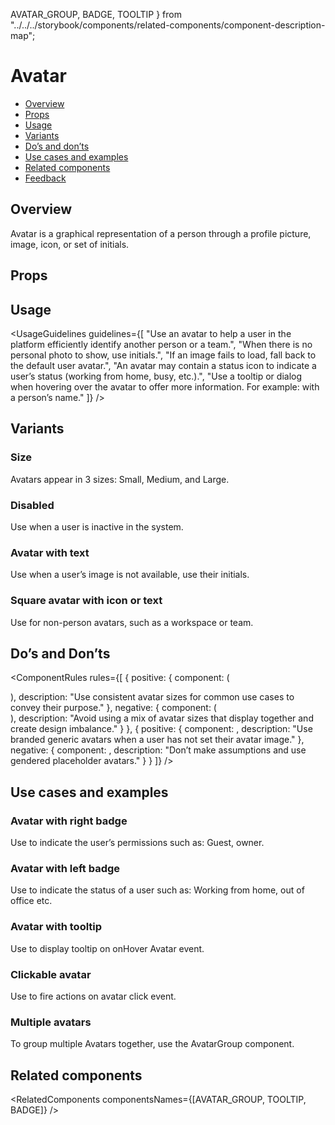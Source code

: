   AVATAR_GROUP,
  BADGE,
  TOOLTIP
} from "../../../storybook/components/related-components/component-description-map";

<Meta of={AvatarStories} />


# Avatar

- [Overview](#overview)
- [Props](#props)
- [Usage](#usage)
- [Variants](#variants)
- [Do’s and don’ts](#dos-and-donts)
- [Use cases and examples](#use-cases-and-examples)
- [Related components](#related-components)
- [Feedback](#feedback)

## Overview

Avatar is a graphical representation of a person through a profile picture, image, icon, or set of initials.

<Canvas of={AvatarStories.Overview} />

## Props

<PropsTable />

## Usage

<UsageGuidelines
  guidelines={[
    "Use an avatar to help a user in the platform efficiently identify another person or a team.",
    "When there is no personal photo to show, use initials.",
    "If an image fails to load, fall back to the default user avatar.",
    "An avatar may contain a status icon to indicate a user’s status (working from home, busy, etc.).",
    "Use a tooltip or dialog when hovering over the avatar to offer more information. For example: with a person’s name."
  ]}
/>

<TipMultipleAvatarsTogether />

## Variants

### Size

Avatars appear in 3 sizes: Small, Medium, and Large.

<Canvas of={AvatarStories.Size} />

### Disabled

Use when a user is inactive in the system.

<Canvas of={AvatarStories.Disable} />

### Avatar with text

Use when a user’s image is not available, use their initials.

<Canvas of={AvatarStories.AvatarWithText} />

### Square avatar with icon or text

Use for non-person avatars, such as a workspace or team.

<Canvas of={AvatarStories.SquareAvatar} />

## Do’s and Don’ts

<ComponentRules
  rules={[
    {
      positive: {
        component: (
          <div className="monday-storybook-avatar_multiple">
            <Avatar className="multiple-avatar" size={Avatar.sizes.LARGE} src={person1} type={Avatar.types.IMG} />
            <Avatar className="multiple-avatar" size={Avatar.sizes.LARGE} src={person2} type={Avatar.types.IMG} />
            <Avatar className="multiple-avatar" size={Avatar.sizes.LARGE} src={person3} type={Avatar.types.IMG} />
          </div>
        ),
        description: "Use consistent avatar sizes for common use cases to convey their purpose."
      },
      negative: {
        component: (
          <div className="monday-storybook-avatar_multiple-reverse">
            <Avatar
              className="multiple-reverse-avatar"
              size={Avatar.sizes.SMALL}
              src={person1}
              type={Avatar.types.IMG}
            />
            <Avatar
              className="multiple-reverse-avatar"
              size={Avatar.sizes.MEDIUM}
              src={person2}
              type={Avatar.types.IMG}
            />
            <Avatar
              className="multiple-reverse-avatar"
              size={Avatar.sizes.LARGE}
              src={person3}
              type={Avatar.types.IMG}
            />
          </div>
        ),
        description: "Avoid using a mix of avatar sizes that display together and create design imbalance."
      }
    },
    {
      positive: {
        component: <Avatar src={maleIcon} type={Avatar.types.IMG} />,
        description: "Use branded generic avatars when a user has not set their avatar image."
      },
      negative: {
        component: <Avatar src={femaleIcon} type={Avatar.types.IMG} />,
        description: "Don’t make assumptions and use gendered placeholder avatars."
      }
    }
  ]}
/>

## Use cases and examples

### Avatar with right badge

Use to indicate the user’s permissions such as: Guest, owner.

<Canvas of={AvatarStories.AvatarWithRightBadge} />

### Avatar with left badge

Use to indicate the status of a user such as: Working from home, out of office etc.

<Canvas of={AvatarStories.AvatarWithLeftBadge} />

### Avatar with tooltip

Use to display tooltip on onHover Avatar event.

<Canvas of={AvatarStories.AvatarWithTooltip} />

### Clickable avatar

Use to fire actions on avatar click event.

<Canvas of={AvatarStories.ClickableAvatar} />

### Multiple avatars

To group multiple Avatars together, use the <StorybookLink page="Media/Avatar/AvatarGroup">AvatarGroup</StorybookLink> component.

<Canvas of={AvatarStories.MultipleAvatars} />

## Related components

<RelatedComponents componentsNames={[AVATAR_GROUP, TOOLTIP, BADGE]} />
